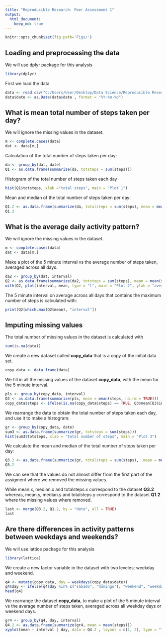 ```yaml
---
title: "Reproducible Research: Peer Assessment 1"
output: 
  html_document:
    keep_md: true
---
```

```r
knitr::opts_chunk$set(fig.path='Figs/')
```

## Loading and preprocessing the data

We will use dplyr package for this analysis

```r
library(dplyr)
```

First we load the data

```r
data <- read.csv("C:/Users/User/Desktop/Data Science/Reproducible Research/Project Week 2/activity.csv")
data$date <- as.Date(data$date , format = "%Y-%m-%d")
```

## What is mean total number of steps taken per day?

We will ignore the missing values in the dataset.

```r
m <- complete.cases(data)
dat <- data[m,]
```

Calculation of the total number of steps taken per day:
```r
da <- group_by(dat, date)
Q1 <- as.data.frame(summarize(da, totsteps = sum(steps)))
```

Histogram of the total number of steps taken each day
```r
hist(Q1$totsteps, xlab ="total steps", main = "Plot 1")
```

Mean and median of the total number of steps taken per day:
```r
Q1.2 <- as.data.frame(summarize(da, totalsteps = sum(steps), mean = mean(steps), median = median(steps)))
Q1.2
```

## What is the average daily activity pattern?

We will ignore the missing values in the dataset.

```r
m <- complete.cases(data)
dat <- data[m,]
```

Make a plot of the 5 minute interval vs the average number of steps taken, averaged across all days.

```r
da2 <- group_by(dat, interval)
Q2 <- as.data.frame(summarize(da2, totsteps = sum(steps), mean = mean(steps), interval = interval))
with(Q2, plot(interval, mean, type = "l", main = "Plot 2", ylab = "average number of steps taken"))
```

The 5 minute interval on average across all days that contains the maximum number of steps is calculated with:

```r
print(Q2[which.max(Q2$mean), "interval"])
```


## Imputing missing values

The total number of missing values in the dataset is calculated with

```r
sum(is.na(data))
```

We create a new dataset called **copy_data** that is a copy of the initial data set.

```r
copy_data <- data.frame(data)
```

We fill in all the missing values of the dataset **copy_data**, with the mean for the 5 minute interval.

```r
pls <- group_by(copy_data, interval)
Q3 <- as.data.frame(summarize(pls, mean = mean(steps, na.rm = TRUE)))
copy_data$steps <- ifelse(is.na(copy_data$steps) == TRUE, Q3$mean[Q3$interval %in% copy_data$interval], copy_data$steps) 
```

We rearrange the data to obtain the total number of steps taken each day, and use it to make a histogram:

```r
gr <- group_by(copy_data, date)
sum3 <- as.data.frame(summarize(gr, totsteps = sum(steps)))
hist(sum3$totsteps, xlab = "total number of steps", main = "Plot 3")
```

We calculate the mean and median of the total number of steps taken per day:

```r
Q3.2 <- as.data.frame(summarize(gr, totalsteps = sum(steps),  mean = mean(steps), median = median(steps)))
Q3.2
```


We can see that the values do not almost differ from the first part of the assigment where we removed the missing values.

While mean.x, median.x and totalsteps.x correspond to the dataset **Q3.2** whereas, mean.y, median.y and totalsteps.y correspond to the dataset **Q1.2** where the missing values where removed.

```r
last <- merge(Q3.2, Q1.2, by = "date", all = TRUE)
last
```


## Are there differences in activity patterns between weekdays and weekends?

We will use lattice package for this analysis

```r
library(lattice)
```

We create a new factor variable in the dataset with two leveles; weekday and weekend.

```r
q4 <- mutate(copy_data, day = weekdays(copy_data$date))
q4$day <- ifelse(q4$day %in% c("sábado", "domingo"), "weekend", "weekday")
head(q4)
```

We rearrange the dataset **copy_data**, to make a plot of the 5 minute interval vs the average number of steps taken, averaged across all weekday days or weekend days.

```r
gr4 <- group_by(q4, day, interval)
Q4.2 <- as.data.frame(summarize(gr4, mean = mean(steps)))
xyplot(mean ~ interval | day, data = Q4.2 , layout = c(1, 2), type = "l", main = "Plot 4", ylab = "average number of steps taken")
```

